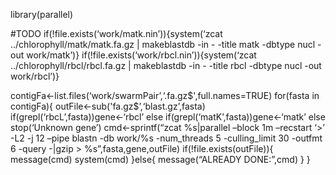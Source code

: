 library(parallel)

#TODO
if(!file.exists('work/matk.nin')){system('zcat ../chlorophyll/matk/matk.fa.gz | makeblastdb -in - -title matk -dbtype nucl -out work/matk')}
if(!file.exists('work/rbcl.nin')){system('zcat ../chlorophyll/rbcl/rbcl.fa.gz | makeblastdb -in - -title rbcl -dbtype nucl -out work/rbcl')}

contigFa<-list.files('work/swarmPair','.fa.gz$',full.names=TRUE)
for(fasta in contigFa){
  outFile<-sub('fa.gz$','blast.gz',fasta)
  if(grepl('rbcL',fasta))gene<-'rbcl'
  else if(grepl('matK',fasta))gene<-'matk'
  else stop('Unknown gene')
  cmd<-sprintf("zcat %s|parallel --block 1m --recstart '>' -L2 -j 12 --pipe blastn -db work/%s -num_threads 5 -culling_limit 30 -outfmt 6 -query -|gzip > %s",fasta,gene,outFile)
  if(!file.exists(outFile)){
    message(cmd)
    system(cmd)
  }else{
    message("ALREADY DONE: ",cmd)
  }
}
